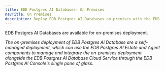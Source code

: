```yaml
---
title: EDB Postgres AI Databases- On Premises
navTitle: On Premises
description: Deploy EDB Postgres AI Databases on-premises with the EDB Postgres AI Estate and Agent components.
---
```


EDB Postgres AI Databases are available for on-premises deployment. 

_The on-premises deployment of EDB Postgres AI Database are a self-managed deployment, which can use the EDB Postgres AI Estate and Agent components to manage and integrate the on-premises deployment alongside the EDB Postgres AI Database Cloud Service through the EDB Postgres AI Console's single pane of glass._

